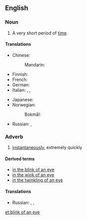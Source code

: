 ==English==

===Noun===
{{head|en|noun|head=[[blink]] of an [[eye]]}}

# {{lb|en|idiomatic}} A very short period of [[time]].

====Translations====
{{trans-top|very short period of time}}
* Chinese:
*: Mandarin: {{t+|cmn|眨眼|tr=zhǎyǎn|sc=Hani}}
* Finnish: {{t+|fi|silmänräpäys}}
* French: {{t+|fr|clin d'œil|m}}
* German: {{t+|de|Augenblick|m}}
* Italian: {{t|it|batter d'occhio|m}}, {{t|it|batter d'occhi|m}}, {{t|it|battito di ciglia|m}}
{{trans-mid}}
* Japanese: {{t|ja|あっという間|tr=あっというま, a-tto iu ma|sc=Jpan}} {{qualifier|the time it takes to say "Ah!"}}
* Norwegian:
*: Bokmål: {{t+|nb|øyeblikk|n}}
* Russian: {{t+|ru|мгнове́ние о́ка|n}}, {{t+|ru|мгнове́ние|n}}
{{trans-bottom}}

===Adverb===
{{en-adv|-}}

# {{lb|en|idiomatic}} [[instantaneously]], extremely quickly

==== Derived terms ====
* [[in the blink of an eye]]
* [[in the wink of an eye]]
* [[in the twinkling of an eye]]

====Translations====
{{trans-top}}
* Russian: {{t+|ru|в один миг}}, {{t|ru|оглянуться не успеешь}}, {{t|ru|не успеешь глазом моргнуть}}
{{trans-mid}}
{{trans-bottom}}

[[et:blink of an eye]]